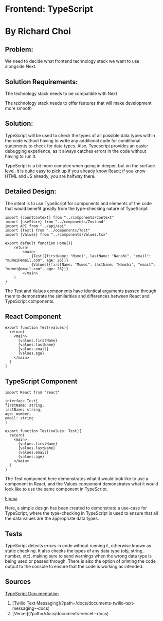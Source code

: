 
# Frontend: TypeScript

# By Richard Choi

## Problem:

We need to decide what frontend technology stack we want to use alongside Next.

## Solution Requirements:

The technology stack needs to be compatible with Next

The technology stack needs to offer features that will make development more smooth

## Solution:

TypeScript will be used to check the types of all possible data types within the code without having to write any additional code for conditional statements to check for data types. Also, Typescript provides an easier debugging experience, as it always catches errors in the code without having to run it.

TypeScript is a bit more complex when going in deeper, but on the surface level, it is quite easy to pick up if you already know React; if you know HTML and JS already, you are halfway there.

## Detailed Design:

The intent is to use TypeScript for components and elements of the code that would benefit greatly from the type-checking nature of TypeScript.

```
import {countContext} from "../components/Context"
import {useStore} from "../components/Zustand"
import API from "../api/api"
import {Test} from "../components/Test"
import {Values} from "../components/Values.tsx"

export default function Home(){
    return(
        <main>
            {Test({firstName: "Mumei", lastName: "Nanshi", "email": "mumei@email.com", age: 26})}
            {Values({firstName: "Mumei", lastName: "Nanshi", "email": "mumei@email.com", age: 26})}
        </main>
    )
}
```

The Test and Values components have identical arguments passed through them to demonstrate the similarities and differences between React and TypeScript components.

## React Component

```
export function Test(values){
  return(
    <main>
      {values.firstName}
      {values.lastName}
      {values.email}
      {values.age}
    </main>
  )
}
```

## TypeScript Component

```
import React from "react"

interface Test{
firstName: string,
lastName: string,
age: number,
email: string
}

export function Test(values: Test){
  return(
    <main>
      {values.firstName}
      {values.lastName}
      {values.email}
      {values.age}
    </main>
  )
}
```

The Test component here demonstrates what it would look like to use a component in React, and the Values component demonstrates what it would look like to use the same component in TypeScript.

[Figma](https://www.figma.com/file/9E18DvAwp3ujhDiMjEkD5T/Typescript-Design?type=whiteboard&node-id=0-1&t=3in7q2Oxl6Xt0AnE-0)

Here, a simple design has been created to demonstrate a use-case for TypeScript, where the type-checking in TypeScript is used to ensure that all the data values are the appropriate data types.

## Tests

TypeScript detects errors in code without running it, otherwise known as static checking. It also checks the types of any data type (obj, string, number, etc), making sure to send warnings when the wrong data type is being used or passed through. There is also the option of printing the code output to the console to ensure that the code is working as intended.

## Sources

[TypeScript Documentation](https://www.typescriptlang.org/)

<ol className="doc_nav_links">
  <li>
    [Twilio Text Messaging](?path=/docs/documents-twilio-text-messaging--docs)
  </li>
  <li>[Vercel](?path=/docs/documents-vercel--docs)</li>
</ol>
